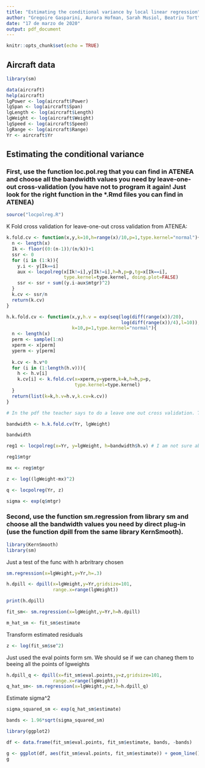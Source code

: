 ```yaml
---
title: "Estimating the conditional variance by local linear regression"
author: "Gregoire Gasparini, Aurora Hofman, Sarah Musiol, Beatriu Tort"
date: "17 de marzo de 2020"
output: pdf_document
---
```


```r
knitr::opts_chunk$set(echo = TRUE)
```

## Aircraft data
```r
library(sm)

data(aircraft)
help(aircraft)
lgPower <- log(aircraft$Power)
lgSpan <- log(aircraft$Span)
lgLength <- log(aircraft$Length)
lgWeight <- log(aircraft$Weight)
lgSpeed <- log(aircraft$Speed)
lgRange <- log(aircraft$Range)
Yr <- aircraft$Yr
```


## Estimating the conditional variance

### First, use the function loc.pol.reg that you can find in ATENEA and choose all the bandwidth values you need by leave-one-out cross-validation (you have not to program it again! Just look for the right function in the *.Rmd files you can find in ATENEA)

```r
source("locpolreg.R")
```

K Fold cross validation for leave-one-out cross validation from ATENEA:
```r
k.fold.cv <- function(x,y,k=10,h=range(x)/10,p=1,type.kernel="normal"){
  n <- length(x)
  Ik <- floor((0:(n-1))/(n/k))+1
  ssr <- 0
  for (i in (1:k)){
    y.i <- y[Ik==i]
    aux <- locpolreg(x[Ik!=i],y[Ik!=i],h=h,p=p,tg=x[Ik==i],
                     type.kernel=type.kernel, doing.plot=FALSE)
    ssr <- ssr + sum((y.i-aux$mtgr)^2)
  }
  k.cv <- ssr/n
  return(k.cv)
}

h.k.fold.cv <- function(x,y,h.v = exp(seq(log(diff(range(x))/20),
                                          log(diff(range(x))/4),l=10)), 
                        k=10,p=1,type.kernel="normal"){
  n <- length(x)
  perm <- sample(1:n)
  xperm <- x[perm]
  yperm <- y[perm]
  
  k.cv <- h.v*0
  for (i in (1:length(h.v))){
    h <- h.v[i]
    k.cv[i] <- k.fold.cv(x=xperm,y=yperm,k=k,h=h,p=p,
                         type.kernel=type.kernel)
  }
  return(list(k=k,h.v=h.v,k.cv=k.cv))
}

# In the pdf the teacher says to do a leave one out cross validation. This means to have a k=1, right? If it has to be one then the formula is not working. I am trying to figure it out.

bandwidth <- h.k.fold.cv(Yr, lgWeight)

bandwidth

```

```r
reg1 <- locpolreg(x=Yr, y=lgWeight, h=bandwidth$h.v) # I am not sure about h = ? I am not sure if it should be h.v or k.cv. I think should be k.cv but I am not sure.

reg1$mtgr

mx <- reg$mtgr

z <- log((lgWeight-mx)^2)

q <- locpolreg(Yr, z)

sigma <- exp(q$mtgr)

```

### Second, use the function sm.regression from library sm and choose all the bandwidth values you need by direct plug-in (use the function dpill from the same library KernSmooth).

```r
library(KernSmooth)
library(sm)

```

Just a test of the func with h arbritrary chosen
```r
sm.regression(x=lgWeight,y=Yr,h=.3)

```

```r
h.dpill <- dpill(x=lgWeight,y=Yr,gridsize=101,
                 range.x=range(lgWeight))

print(h.dpill)
```
```r
fit_sm<- sm.regression(x=lgWeight,y=Yr,h=h.dpill)
```

```r
m_hat_sm <- fit_sm$estimate
```

Transform estimated residuals
```r
z <- log(fit_sm$se^2)

```

Just used the eval points form sm. We should se if we can chaneg them to beeing all the points of lgweights
```r

h.dpill_q <- dpill(x=fit_sm$eval.points,y=z,gridsize=101,
                 range.x=range(lgWeight))
q_hat_sm<- sm.regression(x=lgWeight,y=z,h=h.dpill_q)
```
Estimate sigma^2
```r
sigma_squared_sm <- exp(q_hat_sm$estimate)
```

```r
bands <- 1.96*sqrt(sigma_squared_sm)
```

```r
library(ggplot2)

df <- data.frame(fit_sm$eval.points, fit_sm$estimate, bands, -bands)

g <- ggplot(df, aes(fit_sm$eval.points, fit_sm$estimate)) + geom_line() + geom_line(data = df, aes(fit_sm$eval.points, fit_sm$estimate+ bands), colour = 'red')+ geom_line(data = df, aes(fit_sm$eval.points, fit_sm$estimate- bands), colour = 'red')
g
```

